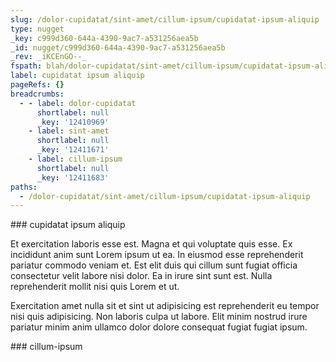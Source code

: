 ```yaml
---
slug: /dolor-cupidatat/sint-amet/cillum-ipsum/cupidatat-ipsum-aliquip
type: nugget
_key: c999d360-644a-4390-9ac7-a531256aea5b
_id: nugget/c999d360-644a-4390-9ac7-a531256aea5b
_rev: _iKCEnGO--_
fspath: blah/dolor-cupidatat/sint-amet/cillum-ipsum/cupidatat-ipsum-aliquip.md
label: cupidatat ipsum aliquip
pageRefs: {}
breadcrumbs:
  - - label: dolor-cupidatat
      shortlabel: null
      _key: '12410969'
    - label: sint-amet
      shortlabel: null
      _key: '12411671'
    - label: cillum-ipsum
      shortlabel: null
      _key: '12411683'
paths:
  - /dolor-cupidatat/sint-amet/cillum-ipsum/cupidatat-ipsum-aliquip
---
```


<NuggetArea>
<Nugget slug="/dolor-cupidatat/sint-amet/cillum-ipsum/cupidatat-ipsum-aliquip" type="nugget" _key="c999d360-644a-4390-9ac7-a531256aea5b" _id="nugget/c999d360-644a-4390-9ac7-a531256aea5b" _rev="_iKCEnGO--_" fspath="blah/dolor-cupidatat/sint-amet/cillum-ipsum/cupidatat-ipsum-aliquip.md" label="cupidatat ipsum aliquip" paths="/dolor-cupidatat/sint-amet/cillum-ipsum/cupidatat-ipsum-aliquip">
<NuggetBody>
### cupidatat ipsum aliquip

Et exercitation laboris esse est. Magna et qui voluptate quis esse. Ex incididunt anim sunt Lorem ipsum ut ea. In eiusmod esse reprehenderit pariatur commodo veniam et. Est elit duis qui cillum sunt fugiat officia consectetur velit labore nisi dolor. Ea in irure sint sunt est. Nulla reprehenderit mollit nisi quis Lorem et ut.

Exercitation amet nulla sit et sint ut adipisicing est reprehenderit eu tempor nisi quis adipisicing. Non laboris culpa ut labore. Elit minim nostrud irure pariatur minim anim ullamco dolor dolore consequat fugiat fugiat ipsum.

</NuggetBody>
<Breadcrumbs>
<Crumbs>
<Crumb _key="12410969" label="dolor-cupidatat" /><Crumb _key="12411671" label="sint-amet" /><Crumb _key="12411683" label="cillum-ipsum" />
</Crumbs>
</Breadcrumbs>
</Nugget>

<NuggetsInbound>
</NuggetsInbound>
<NuggetsOutbound>
</NuggetsOutbound>
</NuggetArea>
<PassagesInbound>
<Passage direction="inbound" type="passage" _key="12411683" _id="passage/12411683" _rev="_iKCEnGK--A" label="cillum-ipsum" passage="cillum-ipsum" fspath="blah/dolor-cupidatat/sint-amet/cillum-ipsum" paths="/dolor-cupidatat/sint-amet/cillum-ipsum" slug="/dolor-cupidatat/sint-amet/cillum-ipsum">
<NuggetBody>
### cillum-ipsum

</NuggetBody>
<Breadcrumbs>
<Crumbs>
<Crumb _key="12410969" label="dolor-cupidatat" /><Crumb _key="12411671" label="sint-amet" />
</Crumbs>
</Breadcrumbs>
</Passage>

</PassagesInbound>
<PassagesOutbound>
</PassagesOutbound>